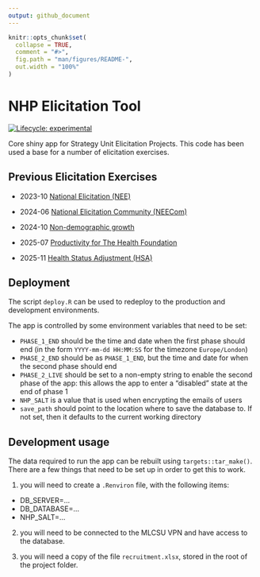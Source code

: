 ```yaml
---
output: github_document
---
```


<!-- README.md is generated from README.Rmd. Please edit that file -->

```r
knitr::opts_chunk$set(
  collapse = TRUE,
  comment = "#>",
  fig.path = "man/figures/README-",
  out.width = "100%"
)
```

# NHP Elicitation Tool

<!-- badges: start -->
[![Lifecycle: experimental](https://img.shields.io/badge/lifecycle-experimental-orange.svg)](https://lifecycle.r-lib.org/articles/stages.html#experimental)
<!-- badges: end -->

Core shiny app for Strategy Unit Elicitation Projects.
This code has been used a base for a number of elicitation exercises. 


## Previous Elicitation Exercises

- 2023-10 [National Elicitation (NEE)](https://github.com/The-Strategy-Unit/archive-nhp_elicitation_tool) 

- 2024-06 [National Elicitation Community (NEECom)](https://github.com/The-Strategy-Unit/elicitation_neecom_2024_06)

- 2024-10 [Non-demographic growth](https://github.com/The-Strategy-Unit/elicitation_ndg3_2024_10) 

- 2025-07 [Productivity for The Health Foundation](https://github.com/The-Strategy-Unit/elicitation_thf_2025_07)

- 2025-11 [Health Status Adjustment (HSA)](https://github.com/The-Strategy-Unit/elicitation_hsa_2025_11)

## Deployment

The script `deploy.R` can be used to redeploy to the production and development environments.

The app is controlled by some environment variables that need to be set:

- `PHASE_1_END` should be the time and date when the first phase should end (in the form `YYYY-mm-dd HH:MM:SS` for the timezone `Europe/London`)
- `PHASE_2_END` should be as `PHASE_1_END`, but the time and date for when the second phase should end
- `PHASE_2_LIVE` should be set to a non-empty string to enable the second phase of the app: this allows the app to enter a "disabled" state at the end of phase 1
- `NHP_SALT` is a value that is used when encrypting the emails of users
- `save_path` should point to the location where to save the database to. If not set, then it defaults to the current working directory

## Development usage

The data required to run the app can be rebuilt using `targets::tar_make()`. There are a few things that need to be set
up in order to get this to work.

1) you will need to create a `.Renviron` file, with the following items:

  - DB_SERVER=...
  - DB_DATABASE=...
  - NHP_SALT=...

2) you will need to be connected to the MLCSU VPN and have access to the database.

3) you will need a copy of the file `recruitment.xlsx`, stored in the root of the project folder.
